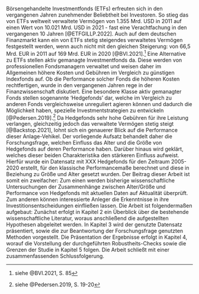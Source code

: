 Börsengehandelte Investmentfonds (ETFs) erfreuten sich in den vergangenen Jahren zunehmender Beliebtheit bei Investoren. So stieg das von ETFs weltweit verwaltete Vermögen von 1.355 Mrd. USD in 2011 auf einen Wert von 10.021 Mrd. USD in 2021 - fast eine Verachtfachung in den vergangenen 10 Jahren [@ETFGILLP.2022]. Auch auf dem deutschen Finanzmarkt kann ein von ETFs stetig steigendes verwaltetes Vermögen festgestellt werden, wenn auch nicht mit den gleichen Steigerung: von 66,5 Mrd. EUR in 2011 auf 169 Mrd. EUR in 2020 [@BVI.2021].^[siehe @BVI.2021, S. 85] \newline
Eine Alternative zu ETFs stellen aktiv gemanagte Investmentfonds da. Diese werden von professionellen Fondsmanagern verwaltet und weisen daher im Allgemeinen höhere Kosten und Gebühren im Vergleich zu günstigen Indexfonds auf. Ob die Performance solcher Fonds die höheren Kosten rechtfertigen, wurde in den vergangenen Jahren rege in der Finanzwissenschaft diskutiert. Eine besondere Klasse aktiv gemanagter Fonds stellen sogenannte 'Hedgefonds' dar, welche im Vergleich zu anderen Fonds vergleichsweise unreguliert agieren können und dadurch die Möglichkeit haben, spezielle Investmentstrategien zu entwickeln [@Pedersen.2019].^[siehe @Pedersen.2019, S. 19-20]
Da Hedgefonds sehr hohe Gebühren für ihre Leistung verlangen, gleichzeitig jedoch das verwaltete Vermögen stetig steigt [@Backstop.2021], lohnt sich ein genauerer Blick auf die Performance dieser Anlage-Vehikel. \newline
Der vorliegende Aufsatz behandelt daher die Forschungsfrage, welchen Einfluss das Alter und die Größe von Hedgefonds auf deren Performance haben. Darüber hinaus wird geklärt, welches dieser beiden Charakteristika den stärkeren Einfluss aufweist. Hierfür wurde ein Datensatz mit XXX Hedgefonds für den Zeitraum 2005-2020 erstellt, für den klassische Performancemaße berechnet und diese in Beziehung zu Größe und Alter gesetzt wurden. Der Beitrag dieser Arbeit ist somit ein zweifacher: Zum einen werden bisherige wissenschaftliche Untersuchungen der Zusammenhänge zwischen Alter/Größe und Performance von Hedgefonds mit aktuellen Daten auf Aktualität überprüft. Zum anderen können interessierte Anleger die Erkenntnisse in ihre Investitionsentscheidungen einfließen lassen. \newline
Die Arbeit ist folgendermaßen aufgebaut: Zunächst erfolgt in Kapitel 2 ein Überblick über die bestehende wissenschaftliche Literatur, woraus anschließend die aufgestellten Hypothesen abgeleitet werden. In Kapitel 3 wird der genutzte Datensatz präsentiert, sowie die zur Beantwortung der Forschungsfrage genutzten Methoden vorgestellt. Die Präsentation der Ergebnisse erfolgt in Kapitel 4, worauf die Vorstellung der durchgeführten Robustheits-Checks sowie die Grenzen der Studie in Kapitel 5 folgen. Die Arbeit schließt mit einer zusammenfassenden Schlussfolgerung.